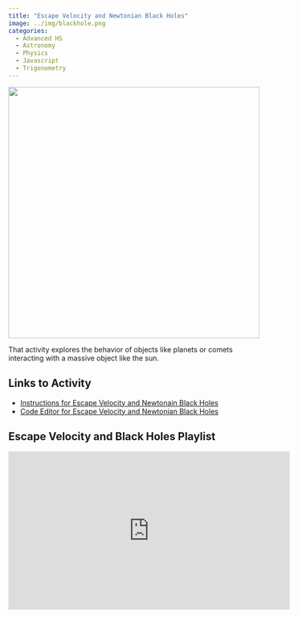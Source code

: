 ```yaml
---
title: "Escape Velocity and Newtonian Black Holes"
image: ../img/blackhole.png
categories:
  - Advanced HS
  - Astronomy
  - Physics
  - Javascript
  - Trigonometry
---
```


![](../img/blackhole.png){width=500 fig-align=center}

That activity explores the behavior of objects like planets or comets interacting with a massive object like the sun.

## Links to Activity
* [Instructions for Escape Velocity and Newtonain Black Holes](https://www.asc.ohio-state.edu/orban.14/stemcoding/escape/escape.html)
* [Code Editor for Escape Velocity and Newtonian Black Holes](https://editor.p5js.org/ChrisOrban/sketches/pPex7l8Ls)

## Escape Velocity and Black Holes Playlist

<iframe width="560" height="315" src="https://www.youtube.com/embed/videoseries?si=KXKFqxtGA6XlsUiI&amp;list=PLISRe8GegO8Ts-zQ82J22q4s9bZOTMvFw" title="YouTube video player" frameborder="0" allow="accelerometer; autoplay; clipboard-write; encrypted-media; gyroscope; picture-in-picture; web-share" referrerpolicy="strict-origin-when-cross-origin" allowfullscreen></iframe>
